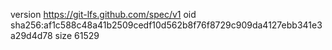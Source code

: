 version https://git-lfs.github.com/spec/v1
oid sha256:af1c588c48a41b2509cedf10d562b8f76f8729c909da4127ebb341e3a29d4d78
size 61529
